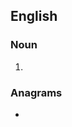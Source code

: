 ==English==

===Noun===
{{head|en|noun plural form}}

# {{plural of|downbeat|lang=en}}

===Anagrams===
* {{anagrams|en|a=abdenostw|beat downs|beatdowns|beats down}}